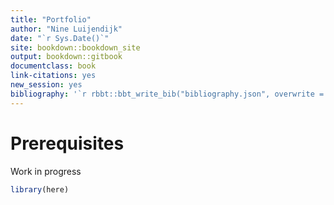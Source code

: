 ```yaml
--- 
title: "Portfolio"
author: "Nine Luijendijk"
date: "`r Sys.Date()`"
site: bookdown::bookdown_site
output: bookdown::gitbook
documentclass: book
link-citations: yes
new_session: yes
bibliography: '`r rbbt::bbt_write_bib("bibliography.json", overwrite = TRUE)`'
---
```


# Prerequisites

Work in progress

```r
library(here)
```